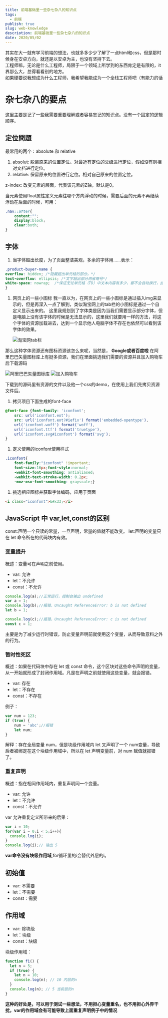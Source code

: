 ```yaml
---
title: 前端基础里一些杂七杂八的知识点
tags:
  - 前端
publish: true
slug: web-knowledge
descriotion: 前端基础里一些杂七杂八的知识点
date: 2020/05/02
---
```


其实在大一就有学习前端的想法，也就多多少少了解了一点html和css，但是那时候身在安卓方向，就还是以安卓为主，也没有坚持下去。  
工程师嘛，无论是什么工程师，局限于一个领域上所学到的东西肯定是有限的，it界那么大，总得看看别的地方。  
如果硬要说我想成为什么工程师，我希望我能成为一个全栈工程师吧（有能力的话

# 杂七杂八的要点

这里主要是记了一些我需要重要理解或者容易忘记的知识点。没有一个固定的逻辑顺序。

## 定位問題

最常用的两个：absolute 和 relative

1. absolut: 脱离原来的位置定位。对最近有定位的父级进行定位，假如没有则相对文档进行定位。
2. relative: 保留原来的位置进行定位。相对自己原来的位置定位。

z-index: 改变元素的层面，代表该元素的Z轴，默认是0。

当元素使用float属性定义元素往哪个方向浮动的时候，需要后面的元素不再继续浮动在后面的时候，可用：

```css
.nav::after{
    content:"";
    display:block;
    clear:both;
}
```

## 字体

1. 当字体超出长度，为了页面整洁美观，多余的字体用……表示：

```css
.product-buyer-name {
overflow: hidden; /*隐藏超出单元格的部分。*/
text-overflow: ellipsis; /*文字超出部分用省略号*/
white-space: nowrap;  /*保证无论单元格（TD）中文本内容有多少，都不会自动换行，此时多余的内容会在水平方向撑破单元格*/
}
```

1. 网页上的一些小图标
   我一直以为，在网页上的一些小图标是通过插入img来显示的，但是再深入一点了解到，类似淘宝网上的tab栏的小图标是通过一个自定义显示出来的。
   这里我规划到了字体类是因为当我们需要显示部分字体，但是电脑上没有该字体的时候是无法显示的，这里我们就要用一样的方法，将这个字体的资源加载进去，达到一个显示他人电脑字体不存在也依然可以看到该字体的效果。

   ![淘宝网tab栏](/postImg/web-knowledge/tao_tab.png)

那么这种字体资源还有图标资源该怎么来呢，当然是，
**Google或者百度啦**
在阿里巴巴矢量图标库上有挺多资源，我们在里面挑选我们需要的资源并且加入购物车后下载源码

![阿里巴巴矢量图标库](/postImg/web-knowledge/albb_icon.jpg)
![加入购物车](/postImg/web-knowledge/albb_buy.jpg)

下载到的源码里有资源的文件以及他一个css的demo，在使用上我们先拷贝资源文件后。

1. 拷贝项目下面生成的font-face

```css
@font-face {font-family: 'iconfont';
    src: url('iconfont.eot');
    src: url('iconfont.eot?#iefix') format('embedded-opentype'),
    url('iconfont.woff') format('woff'),
    url('iconfont.ttf') format('truetype'),
    url('iconfont.svg#iconfont') format('svg');
}
```

1. 定义使用的iconfont使用样式

```css
.iconfont{
    font-family:"iconfont" !important;
    font-size:16px;font-style:normal;
    -webkit-font-smoothing: antialiased;
    -webkit-text-stroke-width: 0.2px;
    -moz-osx-font-smoothing: grayscale;}
```

1. 挑选相应图标并获取字体编码，应用于页面

```html
<i class="iconfont">&#x33;</i>
```

## JavaScript 中 var,let,const的区别

const:声明一个只读的常量，一旦声明，常量的值就不能改变。
let:声明的变量只在 let 命令所在的代码块内有效。

### 变量提升

概述：变量可在声明之前使用。

- var: 允许
- let：不允许
- const：不允许

```js
console.log(a);//正常运行，控制台输出 undefined
var a = 1;
console.log(b);//报错，Uncaught ReferenceError: b is not defined
let b = 1;

console.log(c);//报错，Uncaught ReferenceError: c is not defined
const c = 1;
```

主要是为了减少运行时错误，防止变量声明前就使用这个变量，从而导致意料之外的行为。

### 暂时性死区

概述：如果在代码块中存在 let 或 const 命令，这个区块对这些命令声明的变量，从一开始就形成了封闭作用域。凡是在声明之前就使用这些变量，就会报错。

- var: 存在
- let：不存在
- const：不存在

例子：

```js
var num = 123;
if (true) {
	num = 'abc';//报错
	let num;
}
```

解释：存在全局变量 num，但是块级作用域内 let 又声明了一个 num变量，导致后者被绑定在这个块级作用域中，所以在 let 声明变量前，对 num 赋值就报错了。

### 重复声明

概述：指在相同作用域内，重复声明同一个变量。

- var: 允许
- let：不允许
- const：不允许

var 允许重复定义所带来的后果：

```js
var i = 10;
for(var i = 0;i < 5;i++){
  console.log(i);
}
console.log(i);// 输出 5
```

**var命令没有块级作用域**,for循环里的i会替代外层的i。

## 初始值

- var: 不需要
- let：不需要
- const：需要

## 作用域

- var: 除块级
- let：块级
- const：块级

块级作用域：

```js
function f1() {
  let n = 5;
  if (true) {
    let n = 10;
    console.log(n); // 10 内层的n
  }
  console.log(n); // 5 当前层的n
}
```

**这种的好处是，可以用于测试一些想法，不用担心变量重名，也不用担心外界干扰，var的作用域会有可能导致上面重复声明例子中的情况**
